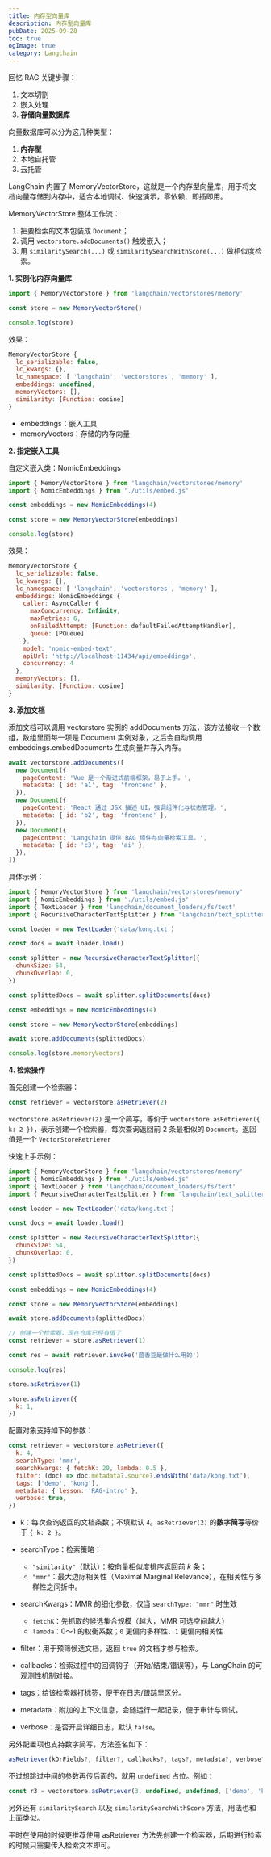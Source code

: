```yaml
---
title: 内存型向量库
description: 内存型向量库
pubDate: 2025-09-28
toc: true
ogImage: true
category: Langchain
---
```


回忆 RAG 关键步骤：

1. 文本切割
2. 嵌入处理
3. **存储向量数据库**

向量数据库可以分为这几种类型：

1. **内存型**
2. 本地自托管
3. 云托管

LangChain 内置了 MemoryVectorStore，这就是一个内存型向量库，用于将文档向量存储到内存中，适合本地调试、快速演示，零依赖、即插即用。

MemoryVectorStore 整体工作流：

1. 把要检索的文本包装成 `Document`；
2. 调用 `vectorstore.addDocuments()` 触发嵌入；
3. 用 `similaritySearch(...)` 或 `similaritySearchWithScore(...)` 做相似度检索。

**1. 实例化内存向量库**

```js
import { MemoryVectorStore } from 'langchain/vectorstores/memory'

const store = new MemoryVectorStore()

console.log(store)
```

效果：

```js
MemoryVectorStore {
  lc_serializable: false,
  lc_kwargs: {},
  lc_namespace: [ 'langchain', 'vectorstores', 'memory' ],
  embeddings: undefined,
  memoryVectors: [],
  similarity: [Function: cosine]
}
```

- embeddings：嵌入工具
- memoryVectors：存储的内存向量

**2. 指定嵌入工具**

自定义嵌入类：NomicEmbeddings

```js
import { MemoryVectorStore } from 'langchain/vectorstores/memory'
import { NomicEmbeddings } from './utils/embed.js'

const embeddings = new NomicEmbeddings(4)

const store = new MemoryVectorStore(embeddings)

console.log(store)
```

效果：

```js
MemoryVectorStore {
  lc_serializable: false,
  lc_kwargs: {},
  lc_namespace: [ 'langchain', 'vectorstores', 'memory' ],
  embeddings: NomicEmbeddings {
    caller: AsyncCaller {
      maxConcurrency: Infinity,
      maxRetries: 6,
      onFailedAttempt: [Function: defaultFailedAttemptHandler],
      queue: [PQueue]
    },
    model: 'nomic-embed-text',
    apiUrl: 'http://localhost:11434/api/embeddings',
    concurrency: 4
  },
  memoryVectors: [],
  similarity: [Function: cosine]
}
```

**3. 添加文档**

添加文档可以调用 vectorstore 实例的 addDocuments 方法，该方法接收一个数组，数组里面每一项是 Document 实例对象，之后会自动调用 embeddings.embedDocuments 生成向量并存入内存。

```js
await vectorstore.addDocuments([
  new Document({
    pageContent: 'Vue 是一个渐进式前端框架，易于上手。',
    metadata: { id: 'a1', tag: 'frontend' },
  }),
  new Document({
    pageContent: 'React 通过 JSX 描述 UI，强调组件化与状态管理。',
    metadata: { id: 'b2', tag: 'frontend' },
  }),
  new Document({
    pageContent: 'LangChain 提供 RAG 组件与向量检索工具。',
    metadata: { id: 'c3', tag: 'ai' },
  }),
])
```

具体示例：

```js
import { MemoryVectorStore } from 'langchain/vectorstores/memory'
import { NomicEmbeddings } from './utils/embed.js'
import { TextLoader } from 'langchain/document_loaders/fs/text'
import { RecursiveCharacterTextSplitter } from 'langchain/text_splitter'

const loader = new TextLoader('data/kong.txt')

const docs = await loader.load()

const splitter = new RecursiveCharacterTextSplitter({
  chunkSize: 64,
  chunkOverlap: 0,
})

const splittedDocs = await splitter.splitDocuments(docs)

const embeddings = new NomicEmbeddings(4)

const store = new MemoryVectorStore(embeddings)

await store.addDocuments(splittedDocs)

console.log(store.memoryVectors)
```

**4. 检索操作**

首先创建一个检索器：

```js
const retriever = vectorstore.asRetriever(2)
```

`vectorstore.asRetriever(2)` 是一个简写，等价于 `vectorstore.asRetriever({ k: 2 })`，表示创建一个检索器，每次查询返回前 2 条最相似的 `Document`。返回值是一个 `VectorStoreRetriever`

快速上手示例：

```js
import { MemoryVectorStore } from 'langchain/vectorstores/memory'
import { NomicEmbeddings } from './utils/embed.js'
import { TextLoader } from 'langchain/document_loaders/fs/text'
import { RecursiveCharacterTextSplitter } from 'langchain/text_splitter'

const loader = new TextLoader('data/kong.txt')

const docs = await loader.load()

const splitter = new RecursiveCharacterTextSplitter({
  chunkSize: 64,
  chunkOverlap: 0,
})

const splittedDocs = await splitter.splitDocuments(docs)

const embeddings = new NomicEmbeddings(4)

const store = new MemoryVectorStore(embeddings)

await store.addDocuments(splittedDocs)

// 创建一个检索器，现在仓库已经有值了
const retriever = store.asRetriever(1)

const res = await retriever.invoke('茴香豆是做什么用的')

console.log(res)
```

```js
store.asRetriever(1)
```

```js
store.asRetriever({
  k: 1,
})
```

配置对象支持如下的参数：

```js
const retriever = vectorstore.asRetriever({
  k: 4,
  searchType: 'mmr',
  searchKwargs: { fetchK: 20, lambda: 0.5 },
  filter: (doc) => doc.metadata?.source?.endsWith('data/kong.txt'),
  tags: ['demo', 'kong'],
  metadata: { lesson: 'RAG-intro' },
  verbose: true,
})
```

- k：每次查询返回的文档条数；不填默认 `4`。`asRetriever(2)` 的**数字简写**等价于 `{ k: 2 }`。
- searchType：检索策略：

  - `"similarity"`（默认）：按向量相似度排序返回前 _k_ 条；
  - `"mmr"`：最大边际相关性（Maximal Marginal Relevance），在相关性与多样性之间折中。

- searchKwargs：MMR 的细化参数，仅当 `searchType: "mmr"` 时生效
  - `fetchK`：先抓取的候选集合规模（越大，MMR 可选空间越大）
  - `lambda`：0～1 的权衡系数；`0` 更偏向多样性、`1` 更偏向相关性
- filter：用于预筛候选文档，返回 `true` 的文档才参与检索。
- callbacks：检索过程中的回调钩子（开始/结束/错误等），与 LangChain 的可观测性机制对接。
- tags：给该检索器打标签，便于在日志/跟踪里区分。
- metadata：附加的上下文信息，会随运行一起记录，便于审计与调试。
- verbose：是否开启详细日志，默认 `false`。

另外配置项也支持数字简写，方法签名如下：

```js
asRetriever(kOrFields?, filter?, callbacks?, tags?, metadata?, verbose?)
```

不过想跳过中间的参数再传后面的，就用 `undefined` 占位。例如：

```js
const r3 = vectorstore.asRetriever(3, undefined, undefined, ['demo', 'kong'])
```

另外还有 `similaritySearch` 以及 `similaritySearchWithScore` 方法，用法也和上面类似。

平时在使用的时候更推荐使用 asRetriever 方法先创建一个检索器，后期进行检索的时候只需要传入检索文本即可。
